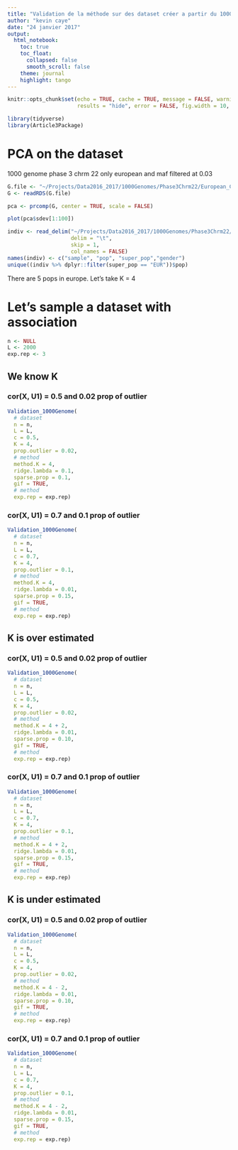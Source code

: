 ```yaml
---
title: "Validation de la méthode sur des dataset créer a partir du 1000 genomes"
author: "kevin caye"
date: "24 janvier 2017"
output: 
  html_notebook:
    toc: true
    toc_float:
      collapsed: false
      smooth_scroll: false
    theme: journal
    highlight: tango
---
```




```r
knitr::opts_chunk$set(echo = TRUE, cache = TRUE, message = FALSE, warning = FALSE,
                      results = "hide", error = FALSE, fig.width = 10, fig.width = 10)
```

```r
library(tidyverse)
library(Article3Package)
```

# PCA on the dataset

1000 genome phase 3 chrm 22 only european and maf filtered at 0.03

```r
G.file <- "~/Projects/Data2016_2017/1000Genomes/Phase3Chrm22/European_Chrm22.rds"
G <- readRDS(G.file)

pca <- prcomp(G, center = TRUE, scale = FALSE)

plot(pca$sdev[1:100])
```


```r
indiv <- read_delim("~/Projects/Data2016_2017/1000Genomes/Phase3Chrm22/integrated_call_samples_v3.20130502.ALL.panel",
                    delim = "\t",
                    skip = 1,
                    col_names = FALSE)
names(indiv) <- c("sample", "pop", "super_pop","gender")
unique((indiv %>% dplyr::filter(super_pop == "EUR"))$pop)
```

There are 5 pops in europe.
Let's take K = 4

# Let's sample a dataset with association
```r
n <- NULL
L <- 2000
exp.rep <- 3
```

## We know K

### cor(X, U1) = 0.5 and 0.02 prop of outlier 

```r
Validation_1000Genome( 
  # dataset
  n = n,
  L = L,
  c = 0.5,
  K = 4,
  prop.outlier = 0.02,
  # method
  method.K = 4,
  ridge.lambda = 0.1,
  sparse.prop = 0.1,
  gif = TRUE,
  # method
  exp.rep = exp.rep)
```


### cor(X, U1) = 0.7 and 0.1 prop of outlier 

```r

Validation_1000Genome( 
  # dataset
  n = n,
  L = L,
  c = 0.7,
  K = 4,
  prop.outlier = 0.1,
  # method
  method.K = 4,
  ridge.lambda = 0.01,
  sparse.prop = 0.15,
  gif = TRUE,
  # method
  exp.rep = exp.rep)
```

## K is over estimated

### cor(X, U1) = 0.5 and 0.02 prop of outlier 

```r

Validation_1000Genome( 
  # dataset
  n = n,
  L = L,
  c = 0.5,
  K = 4,
  prop.outlier = 0.02,
  # method
  method.K = 4 + 2,
  ridge.lambda = 0.01,
  sparse.prop = 0.10,
  gif = TRUE,
  # method
  exp.rep = exp.rep)
```


### cor(X, U1) = 0.7 and 0.1 prop of outlier 

```r
Validation_1000Genome( 
  # dataset
  n = n,
  L = L,
  c = 0.7,
  K = 4,
  prop.outlier = 0.1,
  # method
  method.K = 4 + 2,
  ridge.lambda = 0.01,
  sparse.prop = 0.15,
  gif = TRUE,
  # method
  exp.rep = exp.rep)

```


## K is under estimated

### cor(X, U1) = 0.5 and 0.02 prop of outlier 

```r
Validation_1000Genome( 
  # dataset
  n = n,
  L = L,
  c = 0.5,
  K = 4,
  prop.outlier = 0.02,
  # method
  method.K = 4 - 2,
  ridge.lambda = 0.01,
  sparse.prop = 0.10,
  gif = TRUE,
  # method
  exp.rep = exp.rep)
```


### cor(X, U1) = 0.7 and 0.1 prop of outlier 

```r
Validation_1000Genome( 
  # dataset
  n = n,
  L = L,
  c = 0.7,
  K = 4,
  prop.outlier = 0.1,
  # method
  method.K = 4 - 2,
  ridge.lambda = 0.01,
  sparse.prop = 0.15,
  gif = TRUE,
  # method
  exp.rep = exp.rep)

```




